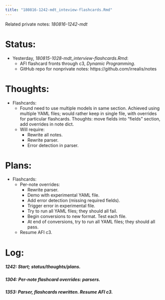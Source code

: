 ```yaml
---
title: "180816-1242-mdt_inteview-flashcards.Rmd"
---
```


Related private notes: _180816-1242-mdt_

# Status:

- Yesterday, _180815-1028-mdt_interview-flashcards.Rmd_:
  - AFI flashcard fronts through c3, _Dynamic Programming_.
  - GitHub repo for nonprivate notes: https://github.com/irrealis/notes


# Thoughts:

- Flashcards:
  - Found need to use multiple models in same section. Achieved using multiple YAML files; would rather keep in single file, with overrides for particular flashcards. Thoughts: move fields into "fields" section, add overrides in note dict.
  - Will require:
    - Rewrite all notes.
    - Rewrite parser.
    - Error detection in parser.


# Plans:

- Flashcards:
  - Per-note overrides:
    - Rewrite parser.
    - Demo with experimental YAML file.
    - Add error detection (missing required fields).
    - Trigger error in experimental file.
    - Try to run all YAML files; they should all fail.
    - Begin conversions to new format. Test each file.
    - At end of conversions, try to run all YAML files; they should all pass.
  - Resume AFI c3.


# Log:

##### 1242: Start; status/thoughts/plans.

##### 1304: Per-note flashcard overrides: parsers.

##### 1353: Parser, flashcards rewritten. Resume AFI c3.
